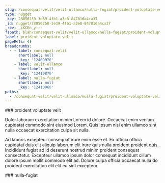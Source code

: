 ```yaml
---
slug: /consequat-velit/velit-ullamco/nulla-fugiat/proident-voluptate-velit
type: nugget
_key: 28056250-3e39-4fb1-a3e8-847816a4ca37
_id: nugget/28056250-3e39-4fb1-a3e8-847816a4ca37
_rev: _iKCEn_y---
fspath: blah/consequat-velit/velit-ullamco/nulla-fugiat/proident-voluptate-velit.md
label: proident voluptate velit
pageRefs: {}
breadcrumbs:
  - - label: consequat-velit
      shortlabel: null
      _key: '12409970'
    - label: velit-ullamco
      shortlabel: null
      _key: '12410870'
    - label: nulla-fugiat
      shortlabel: null
      _key: '12410960'
paths:
  - /consequat-velit/velit-ullamco/nulla-fugiat/proident-voluptate-velit
---
```


<NuggetArea>
<Nugget slug="/consequat-velit/velit-ullamco/nulla-fugiat/proident-voluptate-velit" type="nugget" _key="28056250-3e39-4fb1-a3e8-847816a4ca37" _id="nugget/28056250-3e39-4fb1-a3e8-847816a4ca37" _rev="_iKCEn_y---" fspath="blah/consequat-velit/velit-ullamco/nulla-fugiat/proident-voluptate-velit.md" label="proident voluptate velit" paths="/consequat-velit/velit-ullamco/nulla-fugiat/proident-voluptate-velit">
<NuggetBody>
### proident voluptate velit

Dolor laborum exercitation minim Lorem id dolore. Occaecat enim veniam cupidatat commodo sint eiusmod Lorem. Quis ipsum nisi enim ullamco sint nulla occaecat exercitation culpa sit nulla.

Ad laboris excepteur consequat irure enim esse et. Ex officia officia cupidatat duis elit aliquip laborum elit irure quis nulla proident proident quis. Incididunt fugiat ad id deserunt nostrud minim proident consequat consectetur. Excepteur ullamco ipsum dolor consequat incididunt cillum dolore ipsum mollit commodo elit ad. Dolore culpa officia occaecat nulla do proident exercitation elit elit eu sint excepteur.

</NuggetBody>
<Breadcrumbs>
<Crumbs>
<Crumb _key="12409970" label="consequat-velit" /><Crumb _key="12410870" label="velit-ullamco" /><Crumb _key="12410960" label="nulla-fugiat" />
</Crumbs>
</Breadcrumbs>
</Nugget>

<NuggetsInbound>
</NuggetsInbound>
<NuggetsOutbound>
</NuggetsOutbound>
</NuggetArea>
<PassagesInbound>
<Passage direction="inbound" type="passage" _key="12410960" _id="passage/12410960" _rev="_iKCEn_u---" label="nulla-fugiat" passage="nulla-fugiat" fspath="blah/consequat-velit/velit-ullamco/nulla-fugiat" paths="/consequat-velit/velit-ullamco/nulla-fugiat" slug="/consequat-velit/velit-ullamco/nulla-fugiat">
<NuggetBody>
### nulla-fugiat

</NuggetBody>
<Breadcrumbs>
<Crumbs>
<Crumb _key="12409970" label="consequat-velit" /><Crumb _key="12410870" label="velit-ullamco" />
</Crumbs>
</Breadcrumbs>
</Passage>

</PassagesInbound>
<PassagesOutbound>
</PassagesOutbound>